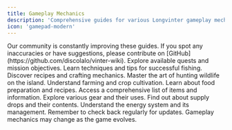 ```yaml
---
title: Gameplay Mechanics
description: 'Comprehensive guides for various Longvinter gameplay mechanics.'
icon: 'gamepad-modern'
---
```


<Note>
  Our community is constantly improving these guides. If you spot any inaccuracies or have suggestions, please contribute on [GitHub](https://github.com/discolalo/vinter-wiki).
</Note>

<CardGroup cols={3}>
  <Card
    title="Quests"
    icon="book"
    href="/gameplay/quests"
  >
    Explore available quests and mission objectives.
  </Card>
  <Card
    title="Fishing"
    icon="fishing-rod"
    href="/gameplay/fishing"
  >
    Learn techniques and tips for successful fishing.
  </Card>
  <Card
    title="Crafting"
    icon="hammer"
    href="/gameplay/crafting"
  >
    Discover recipes and crafting mechanics.
  </Card>
  <Card
    title="Hunting"
    icon="person-rifle"
    href="/gameplay/hunting"
  >
    Master the art of hunting wildlife on the island.
  </Card>
  <Card
    title="Planting"
    icon="seedling"
    href="/gameplay/planting"
  >
    Understand farming and crop cultivation.
  </Card>
  <Card
    title="Cooking"
    icon="hat-chef"
    href="/gameplay/cooking"
  >
    Learn about food preparation and recipes.
  </Card>
  <Card
    title="Compendium"
    icon="list-check"
    href="/gameplay/compendium"
  >
    Access a comprehensive list of items and information.
  </Card>
  <Card
    title="Equipment"
    icon="shirt"
    href="/gameplay/equipment"
  >
    Explore various gear and their uses.
  </Card>
  <Card
    title="Airdrops"
    icon="container-storage"
    href="/gameplay/airdrops"
  >
    Find out about supply drops and their contents.
  </Card>
  <Card
    title="Energy"
    icon="bolt"
    href="/gameplay/energy"
  >
    Understand the energy system and its management.
  </Card>
</CardGroup>

<Tip>
  Remember to check back regularly for updates. Gameplay mechanics may change as the game evolves.
</Tip>